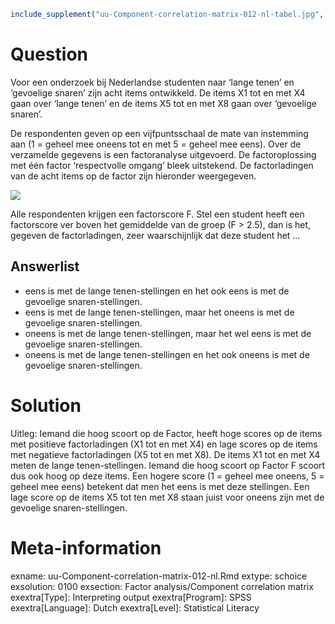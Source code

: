 ```r
include_supplement("uu-Component-correlation-matrix-012-nl-tabel.jpg", recursive = TRUE)
```



Question
========

Voor een onderzoek bij Nederlandse studenten naar 'lange tenen' en 'gevoelige snaren' zijn acht items ontwikkeld. De items X1 tot en met X4 gaan over 'lange tenen' en de items X5 tot en met X8 gaan over 'gevoelige snaren'.

De respondenten geven op een vijfpuntsschaal de mate van instemming aan (1 = geheel mee oneens tot en met 5 = geheel mee eens). Over de verzamelde gegevens is een factoranalyse uitgevoerd. De factoroplossing met één factor 'respectvolle omgang' bleek uitstekend. De factorladingen van de acht items op de factor zijn hieronder weergegeven.


![](uu-Component-correlation-matrix-012-nl-tabel.jpg)

Alle respondenten krijgen een factorscore F. Stel een student heeft een factorscore ver boven het gemiddelde van de groep (F > 2.5), dan is het, gegeven de factorladingen, zeer waarschijnlijk dat deze student het ...

Answerlist
----------
* eens is met de lange tenen-stellingen en het ook eens is met de gevoelige snaren-stellingen.
* eens is met de lange tenen-stellingen, maar het oneens is met de gevoelige snaren-stellingen.
* oneens is met de lange tenen-stellingen, maar het wel eens is met de gevoelige snaren-stellingen.
* oneens is met de lange tenen-stellingen en het ook oneens is met de gevoelige snaren-stellingen.



Solution
========
Uitleg: Iemand die hoog scoort op de Factor, heeft hoge scores op de items met positieve factorladingen (X1 tot en met X4) en lage scores op de items met negatieve factorladingen (X5 tot en met X8). De items X1 tot en met X4 meten de lange tenen-stellingen. Iemand die hoog scoort op Factor F scoort dus ook hoog op deze items. Een hogere score (1  = geheel mee oneens, 5 = geheel mee eens) betekent dat men het eens is met deze stellingen. Een lage score op de items X5 tot ten met X8 staan juist voor oneens zijn met de gevoelige snaren-stellingen.

Meta-information
================
exname: uu-Component-correlation-matrix-012-nl.Rmd
extype: schoice
exsolution: 0100
exsection: Factor analysis/Component correlation matrix
exextra[Type]: Interpreting output
exextra[Program]: SPSS
exextra[Language]: Dutch
exextra[Level]: Statistical Literacy

